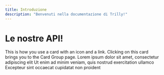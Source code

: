 ```yaml
---
title: Introduzione
description: "Benvenuti nella documentazione di Trilly!"
---
```


# Le nostre API!

<CardGroup cols={2}>
  <Card title="Impostazioni" icon="account_circle" href="/content/components/card-group">
  This is how you use a card with an icon and a link. Clicking on this card
  brings you to the Card Group page.
  </Card>
  <Card title="Messaggi" icon="messages" href="/content/components/card-group">
    Lorem ipsum dolor sit amet, consectetur adipiscing elit
  </Card>
  <Card title="Blacklist" icon="skull_list" href="/content/components/card-group">
    Ut enim ad minim veniam, quis nostrud exercitation ullamco
  </Card>
  <Card title="Partners" icon="group" href="/content/components/card-group">
    Excepteur sint occaecat cupidatat non proident
  </Card>
</CardGroup>
